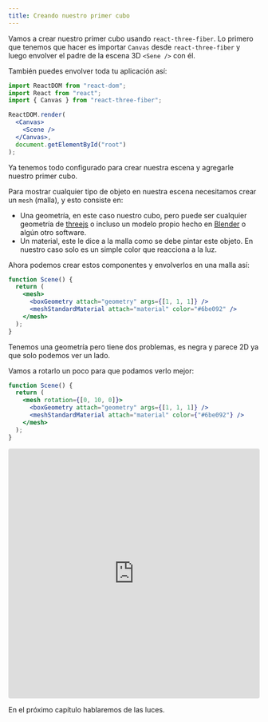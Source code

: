 ```yaml
---
title: Creando nuestro primer cubo
---
```


Vamos a crear nuestro primer cubo usando `react-three-fiber`.
Lo primero que tenemos que hacer es importar `Canvas` desde `react-three-fiber` y luego envolver el padre de la escena 3D `<Sene />` con él.

También puedes envolver toda tu aplicación así:

```jsx
import ReactDOM from "react-dom";
import React from "react";
import { Canvas } from "react-three-fiber";

ReactDOM.render(
  <Canvas>
    <Scene />
  </Canvas>,
  document.getElementById("root")
);
```

Ya tenemos todo configurado para crear nuestra escena y agregarle nuestro primer cubo.

Para mostrar cualquier tipo de objeto en nuestra escena necesitamos crear un `mesh` (malla), y esto consiste en:

- Una geometría, en este caso nuestro cubo, pero puede ser cualquier geometría de [threejs](https://threejs.org/docs/#api/en/geometries/BoxBufferGeometry) o incluso un modelo propio hecho en [Blender](https://www.blender.org/) o algún otro software.
- Un material, este le dice a la malla como se debe pintar este objeto. En nuestro caso solo es un simple color que reacciona a la luz.

Ahora podemos crear estos componentes y envolverlos en una malla así: 

```jsx
function Scene() {
  return (
    <mesh>
      <boxGeometry attach="geometry" args={[1, 1, 1]} />
      <meshStandardMaterial attach="material" color="#6be092" />
    </mesh>
  );
}
```

Tenemos una geometría pero tiene dos problemas, es negra y parece 2D ya que solo podemos ver un lado.

Vamos a rotarlo un poco para que podamos verlo mejor: 

```jsx
function Scene() {
  return (
    <mesh rotation={[0, 10, 0]}>
      <boxGeometry attach="geometry" args={[1, 1, 1]} />
      <meshStandardMaterial attach="material" color={"#6be092"} />
    </mesh>
  );
}
```

<iframe
  src="https://codesandbox.io/embed/peaceful-lalande-ijz72?fontsize=14&hidenavigation=1&theme=dark"
  style="width:100%; height:500px; border:0; border-radius: 4px; overflow:hidden;"
  title="peaceful-lalande-ijz72"
  allow="accelerometer; ambient-light-sensor; camera; encrypted-media; geolocation; gyroscope; hid; microphone; midi; payment; usb; vr; xr-spatial-tracking"
  sandbox="allow-autoplay allow-forms allow-modals allow-popups allow-presentation allow-same-origin allow-scripts"
></iframe>

En el próximo capítulo hablaremos de las luces.
